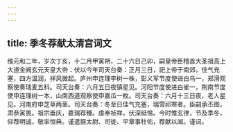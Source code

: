 ```yaml
---
---
---
```

title: 季冬荐献太清宫词文
---



维元和二年，岁次丁亥，十二月甲寅朔，二十六日己卯，嗣皇帝臣稽首大圣祖高上大道金阙玄元天皇大帝：伏以今年司天台奏：正月三日，祀上帝于南郊，佳气充塞，四方温润，祥风微起。庐州申连理李树一株，彰义军节度使进白乌一，郑滑观察使奏瑞麦五科。司天台奏：六月五日夜镇星见。河阳节度使进白雀一，荆南节度使申连理树一本，山南西道观察使申嘉瓜一枚。司天台奏：六月十三日夜，老人星见。河南府申芝草两茎。司天台奏：冬至日佳气充塞，瑞雪祁寒者。臣嗣承丕图，肃恭寅畏。祖宗垂庆，嘉瑞荐臻。虔奉祯祥，伏深祗惕。今时惟玄律，节及季冬，仰荐明诚，敬率恒典。谨遣摄太尉、司徙、平章事杜佑，荐献以闻。谨词。